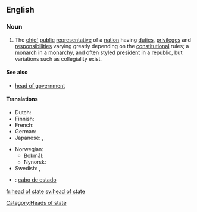 ==English==

===Noun===
{{wikipedia}}
{{en-noun|sg=[[head]] [[of]] [[state]]|pl=heads of state}}

# The [[chief]] [[public]] [[representative]] of a [[nation]] having [[duties]], [[privilege]]s and [[responsibilities]] varying greatly depending on the [[constitution]]al rules; a [[monarch]] in a [[monarchy]], and often styled [[president]] in a [[republic]], but variations such as collegiality exist.

====See also====
* [[head of government]]

====Translations====
{{trans-top|the chief public representative of a nation}}
* Dutch: {{t+|nl|staatshoofd|n}}
* Finnish: {{t-|fi|valtionpäämies}}
* French: {{t|fr|chef d'état|m}}
* German: {{t|de|Staatsoberhaupt|n}}
* Japanese: {{t-|ja|国家元首|tr=kokkagenshu|sc=Jpan}}, {{t+|ja|元首|tr=genshu|sc=Jpan}}
{{trans-mid}}
* Norwegian:
** Bokmål: {{t-|no|statsoverhode|n}}
** Nynorsk: {{t-|nn|statsoverhovud|n|xs=Norwegian Nynorsk}}
* Swedish: {{t+|sv|statschef|c}}, {{t-|sv|statsöverhuvud|n}}
{{trans-bottom}}

{{checktrans-top}}
* {{ttbc|Spanish}}: [[cabo de estado]] {{m}}
{{checktrans-bottom}}

[[Category:Heads of state]]

[[fr:head of state]]
[[sv:head of state]]